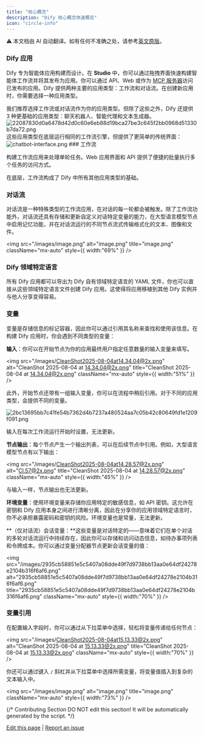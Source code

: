 ```yaml
---
title: "核心概念"
description: "Dify 核心概念快速概览"
icon: "circle-info"
---
```


<Note> ⚠️ 本文档由 AI 自动翻译。如有任何不准确之处，请参考[英文原版](/en/documentation/pages/getting-started/key-concepts)。</Note>


### Dify 应用

Dify 专为智能体应用构建而设计。在 **Studio** 中，你可以通过拖拽界面快速构建智能体工作流并将其发布为应用。你可以通过 API、Web 或作为 [MCP 服务器](/en/guides/application-publishing/publish-mcp)访问已发布的应用。Dify 提供两种主要的应用类型：工作流和对话流。在创建新应用时，你需要选择一种应用类型。

<Info>
我们推荐选择工作流或对话流作为你的应用类型。但除了这些之外，Dify 还提供 3 种更基础的应用类型：聊天机器人、智能代理和文本生成器。
<img
  src="/images/22087830d0a6478d42d0c60e6eb88d19bca27be3c645f2bb0968d51330b7da72.png"
  alt="22087830d0a6478d42d0c60e6eb88d19bca27be3c645f2bb0968d51330b7da72.png"
  title="22087830d0a6478d42d0c60e6eb88d19bca27be3c645f2bb0968d51330b7da72.png"
  className="mt-1"
  style={{ width:"100%" }}
/>
这些应用类型在底层运行相同的工作流引擎，但提供了更简单的传统界面：
<img
  src="/images/chatbot-interface.png"
  alt="chatbot-interface.png"
  title="chatbot-interface.png"
  className="mt-1"
  style={{ width:"100%" }}
/>
</Info>
### 工作流

构建工作流应用来处理单轮任务。Web 应用界面和 API 提供了便捷的批量执行多个任务的访问方式。

<Info>
  在底层，工作流构成了 Dify 中所有其他应用类型的基础。
</Info>

### 对话流

对话流是一种特殊类型的工作流应用，在对话的每一轮都会被触发。除了工作流功能外，对话流还具有存储和更新自定义对话特定变量的能力，在大型语言模型节点中启用记忆功能，并在对话流运行的不同节点流式传输格式化的文本、图像和文件。

<img
  src="/images/image.png"
  alt="image.png"
  title="image.png"
  className="mx-auto"
  style={{ width:"69%" }}
/>

### Dify 领域特定语言

所有 Dify 应用都可以导出为 Dify 自有领域特定语言的 YAML 文件，你也可以直接从这些领域特定语言文件创建 Dify 应用。这使得将应用移植到其他 Dify 实例并与他人分享变得容易。

### 变量

变量是存储信息的标记容器，因此你可以通过引用其名称来查找和使用该信息。在构建 Dify 应用时，你会遇到不同类型的变量：

**输入**：你可以在开始节点为你的应用最终用户指定任意数量的输入变量来填写。

<img
  src="/images/CleanShot2025-08-04at14.34.04@2x.png"
  alt="CleanShot 2025-08-04 at 14.34.04@2x.png"
  title="CleanShot 2025-08-04 at 14.34.04@2x.png"
  className="mx-auto"
  style={{ width:"51%" }}
/>

此外，开始节点还带有一组输入变量，你可以在流程中稍后引用。对于不同的应用类型，会提供不同的变量。

![2bc13695bb7c41fe54b7362d4b7237a480524aa7c05b42c80649fd1e1209f091.png](/images/2bc13695bb7c41fe54b7362d4b7237a480524aa7c05b42c80649fd1e1209f091.png)

输入在每次工作流运行开始时设置，无法更新。

**节点输出**：每个节点产生一个输出列表，可以在后续节点中引用。例如，大型语言模型节点有以下输出：

<img
  src="/images/CleanShot2025-08-04at14.28.57@2x.png"
  alt="Cl.57@2x.png"
  title="CleanShot 2025-08-04 at 14.28.57@2x.png"
  className="mx-auto"
  style={{ width:"45%" }}
/>

与输入一样，节点输出也无法更新。

**环境变量**：使用环境变量来存储你应用特定的敏感信息，如 API 密钥。这允许在密钥和 Dify 应用本身之间进行清晰分离，因此在分享你的应用领域特定语言时，你不必承担暴露密码和密钥的风险。环境变量也是常量，无法更新。

**（仅对话流）会话变量：**这些变量是对话特定的——意味着它们在单个对话的多轮对话流运行中持续存在，因此你可以存储和访问动态信息，如待办事项列表和令牌成本。你可以通过变量分配器节点更新会话变量的值：

<img
  src="/images/2935cb58851e5c5407a08dde49f7d9738bb13aa0e64df24278e2104b316f6af6.png"
  alt="2935cb58851e5c5407a08dde49f7d9738bb13aa0e64df24278e2104b316f6af6.png"
  title="2935cb58851e5c5407a08dde49f7d9738bb13aa0e64df24278e2104b316f6af6.png"
  className="mx-auto"
  style={{ width:"70%" }}
/>

### 变量引用

在配置输入字段时，你可以通过从下拉菜单中选择，轻松将变量传递给任何节点：

<img
  src="/images/CleanShot2025-08-04at15.13.33@2x.png"
  alt="CleanShot 2025-08-04 at 15.13.33@2x.png"
  title="CleanShot 2025-08-04 at 15.13.33@2x.png"
  className="mx-auto"
  style={{ width:"70%" }}
/>

你还可以通过键入 `/` 斜杠并从下拉菜单中选择所需变量，将变量值插入到复杂的文本输入中。

<img
  src="/images/image.png"
  alt="image.png"
  title="image.png"
  className="mx-auto"
  style={{ width:"73%" }}
/>

{/*
Contributing Section
DO NOT edit this section!
It will be automatically generated by the script.
*/}

[Edit this page](https://github.com/langgenius/dify-docs/edit/main/en/guides/workflow/key-concepts.mdx) | [Report an issue](https://github.com/langgenius/dify-docs/issues/new?template=docs.yml)
